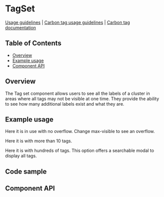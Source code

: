 
# TagSet

[Usage guidelines](https://pages.github.ibm.com/carbon/ibm-products/components/tag-set/usage/)
|
[Carbon tag usage guidelines](https://carbondesignsystem.com/components/tag/usage/)
|
[Carbon tag documentation](https://react.carbondesignsystem.com/?path=/docs/components-tag--overview)

## Table of Contents

- [Overview](#overview)
- [Example usage](#example-usage)
- [Component API](#component-api)

## Overview

The Tag set component allows users to see all the labels of a cluster in areas
where all tags may not be visible at one time. They provide the ability to see
how many additional labels exist and what they are.

## Example usage

Here it is in use with no overflow. Change max-visible to see an overflow.

<Canvas>
  <Story of={stories.FiveTags} />
</Canvas>

Here it is with more than 10 tags.

<Canvas>
  <Story of={stories.ManyTags} />
</Canvas>

Here it is with hundreds of tags. This option offers a searchable modal to
display all tags.

<Canvas>
  <Story of={stories.HundredsOfTags} />
</Canvas>

## Code sample

<CodesandboxLink exampleDirectory="TagSet" />

## Component API

<Controls />
